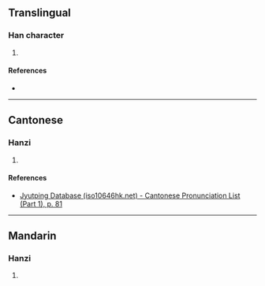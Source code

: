 {{character info/new}}
==Translingual==

===Han character===
{{Han char|rn=30|rad=口|as=09|sn=12|four=|canj=RDJR|ids=⿰口枯}}

# {{defn|Han|sort=口09}}

====References====
* {{Han ref|kx=0198.280|dkj=03944|dj=0420.160|hdz=10651.030|uh=5596|ud=21910}}

----

==Cantonese==

===Hanzi===
{{yue-hanzi|jyut=[[wu4]]|y=wu4}}

# {{defn|lang=yue|sort=口09}}

====References====
* [http://www.iso10646hk.net/jp/document/download.jsp Jyutping Database (iso10646hk.net) - Cantonese Pronunciation List (Part 1), p. 81]

----

==Mandarin==

===Hanzi===
{{cmn-hanzi|pin=[[hú]] ([[hu2]])|wg=hu<sup>2</sup>}}

# {{defn|lang=cmn|sort=口09}}